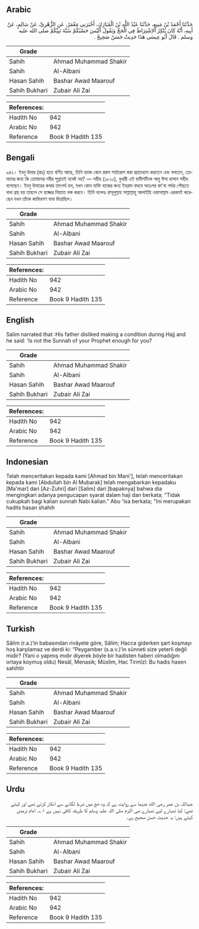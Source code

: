 ## Arabic


<div dir="rtl" lang="ar" style={{fontSize:'larger',backgroundColor:'#f8f9fa',padding:20}}>
حَدَّثَنَا أَحْمَدُ بْنُ مَنِيعٍ، حَدَّثَنَا عَبْدُ اللَّهِ بْنُ الْمُبَارَكِ، أَخْبَرَنِي مَعْمَرٌ، عَنِ الزُّهْرِيِّ، عَنْ سَالِمٍ، عَنْ أَبِيهِ، أَنَّهُ كَانَ يُنْكِرُ الاِشْتِرَاطَ فِي الْحَجِّ وَيَقُولُ أَلَيْسَ حَسْبُكُمْ سُنَّةَ نَبِيِّكُمْ صلى الله عليه وسلم ‏.‏ قَالَ أَبُو عِيسَى هَذَا حَدِيثٌ حَسَنٌ صَحِيحٌ ‏.‏
</div>
<div style={{backgroundColor:'#f8f9fa',padding:20, marginBottom: 10}}><table> <thead> <tr> <th>Grade</th> <th></th> </tr> </thead> <tbody> <tr><td>Sahih</td><td>Ahmad Muhammad Shakir</td></tr><tr><td>Sahih</td><td>Al-Albani</td></tr><tr><td>Hasan Sahih</td><td>Bashar Awad Maarouf</td></tr><tr><td>Sahih Bukhari</td><td>Zubair Ali Zai</td></tr></tbody></table><table> <thead> <tr> <th>References:</th> <th></th> </tr> </thead> <tbody><tr><td>Hadith No</td><td>942</td></tr><tr><td>Arabic No</td><td>942</td></tr><tr><td>Reference</td><td>Book 9 Hadith 135</td></tr></tbody></table></div>

## Bengali


<div dir="ltr" lang="bn" style={{fontSize:'larger',backgroundColor:'#f8f9fa',padding:20}}>
৯৪২। ইবনু উমার (রাঃ) হতে বর্ণিত আছে, তিনি হাজে কোন রকম শর্তারোপ করা প্রত্যাখ্যান করতেন এবং বলতেন, তোমাদের জন্য কি তোমাদের নবীর সুন্নাতই যথেষ্ট নয়? — সহীহ (১৮১০), বুখারী এই হাদীসটিকে আবু ঈসা হাসান সহীহ বলেছেন। ইবনু উমারের কথার তাৎপর্য হল, যখন কোন ব্যক্তি হাজের জন্য ইহরাম বাধবে অতঃপর কা'বা পর্যন্ত পৌছতে বাধা গ্রস্থ হয় তাহলে সে হজ্জের নিয়্যাত ভঙ্গ করবে। তিনি বলেনঃ রাসূলুল্লাহ সাল্লাল্লাহু আলাইহি ওয়াসাল্লাম এরকমই করেছেন যখন তাঁকে কাফিরগণ বাধা দিয়েছিল।
</div>
<div style={{backgroundColor:'#f8f9fa',padding:20, marginBottom: 10}}><table> <thead> <tr> <th>Grade</th> <th></th> </tr> </thead> <tbody> <tr><td>Sahih</td><td>Ahmad Muhammad Shakir</td></tr><tr><td>Sahih</td><td>Al-Albani</td></tr><tr><td>Hasan Sahih</td><td>Bashar Awad Maarouf</td></tr><tr><td>Sahih Bukhari</td><td>Zubair Ali Zai</td></tr></tbody></table><table> <thead> <tr> <th>References:</th> <th></th> </tr> </thead> <tbody><tr><td>Hadith No</td><td>942</td></tr><tr><td>Arabic No</td><td>942</td></tr><tr><td>Reference</td><td>Book 9 Hadith 135</td></tr></tbody></table></div>

## English


<div dir="ltr" lang="en" style={{fontSize:'larger',backgroundColor:'#f8f9fa',padding:20}}>
Salim narrated that :His father disliked making a condition during Hajj and he said: 'Is not the Sunnah of your Prophet enough for you?
</div>
<div style={{backgroundColor:'#f8f9fa',padding:20, marginBottom: 10}}><table> <thead> <tr> <th>Grade</th> <th></th> </tr> </thead> <tbody> <tr><td>Sahih</td><td>Ahmad Muhammad Shakir</td></tr><tr><td>Sahih</td><td>Al-Albani</td></tr><tr><td>Hasan Sahih</td><td>Bashar Awad Maarouf</td></tr><tr><td>Sahih Bukhari</td><td>Zubair Ali Zai</td></tr></tbody></table><table> <thead> <tr> <th>References:</th> <th></th> </tr> </thead> <tbody><tr><td>Hadith No</td><td>942</td></tr><tr><td>Arabic No</td><td>942</td></tr><tr><td>Reference</td><td>Book 9 Hadith 135</td></tr></tbody></table></div>

## Indonesian


<div dir="ltr" lang="id" style={{fontSize:'larger',backgroundColor:'#f8f9fa',padding:20}}>
Telah menceritakan kepada kami [Ahmad bin Mani'], telah menceritakan kepada kami [Abdullah bin Al Mubarak] telah mengabarkan kepadaku [Ma'mar] dari [Az-Zuhri] dari [Salim] dari [bapaknya] bahwa dia mengingkari adanya pengucapan syarat dalam haji dan berkata; "Tidak cukupkah bagi kalian sunnah Nabi kalian." Abu 'Isa berkata; "Ini merupakan hadits hasan shahih
</div>
<div style={{backgroundColor:'#f8f9fa',padding:20, marginBottom: 10}}><table> <thead> <tr> <th>Grade</th> <th></th> </tr> </thead> <tbody> <tr><td>Sahih</td><td>Ahmad Muhammad Shakir</td></tr><tr><td>Sahih</td><td>Al-Albani</td></tr><tr><td>Hasan Sahih</td><td>Bashar Awad Maarouf</td></tr><tr><td>Sahih Bukhari</td><td>Zubair Ali Zai</td></tr></tbody></table><table> <thead> <tr> <th>References:</th> <th></th> </tr> </thead> <tbody><tr><td>Hadith No</td><td>942</td></tr><tr><td>Arabic No</td><td>942</td></tr><tr><td>Reference</td><td>Book 9 Hadith 135</td></tr></tbody></table></div>

## Turkish


<div dir="ltr" lang="tr" style={{fontSize:'larger',backgroundColor:'#f8f9fa',padding:20}}>
Sâlim (r.a.)’in babasından rivâyete göre, Sâlim; Hacca giderken şart koşmayı hoş karşılamaz ve derdi ki: “Peygamber (s.a.v.)’in sünneti size yeterli değil midir? (Yani o yapmış mıdır diyerek böyle bir hadisten haberi olmadığını ortaya koymuş oldu) Nesâî, Menasik; Müslim, Hac Tirmîzî: Bu hadis hasen sahihtir
</div>
<div style={{backgroundColor:'#f8f9fa',padding:20, marginBottom: 10}}><table> <thead> <tr> <th>Grade</th> <th></th> </tr> </thead> <tbody> <tr><td>Sahih</td><td>Ahmad Muhammad Shakir</td></tr><tr><td>Sahih</td><td>Al-Albani</td></tr><tr><td>Hasan Sahih</td><td>Bashar Awad Maarouf</td></tr><tr><td>Sahih Bukhari</td><td>Zubair Ali Zai</td></tr></tbody></table><table> <thead> <tr> <th>References:</th> <th></th> </tr> </thead> <tbody><tr><td>Hadith No</td><td>942</td></tr><tr><td>Arabic No</td><td>942</td></tr><tr><td>Reference</td><td>Book 9 Hadith 135</td></tr></tbody></table></div>

## Urdu


<div dir="rtl" lang="ur" style={{fontSize:'larger',backgroundColor:'#f8f9fa',padding:20}}>
عبداللہ بن عمر رضی الله عنہما سے روایت ہے کہ وہ حج میں شرط لگانے سے انکار کرتے تھے اور کہتے تھے: کیا تمہارے لیے تمہارے نبی اکرم صلی اللہ علیہ وسلم کا طریقہ کافی نہیں ہے ۱؎۔ امام ترمذی کہتے ہیں: یہ حدیث حسن صحیح ہے۔
</div>
<div style={{backgroundColor:'#f8f9fa',padding:20, marginBottom: 10}}><table> <thead> <tr> <th>Grade</th> <th></th> </tr> </thead> <tbody> <tr><td>Sahih</td><td>Ahmad Muhammad Shakir</td></tr><tr><td>Sahih</td><td>Al-Albani</td></tr><tr><td>Hasan Sahih</td><td>Bashar Awad Maarouf</td></tr><tr><td>Sahih Bukhari</td><td>Zubair Ali Zai</td></tr></tbody></table><table> <thead> <tr> <th>References:</th> <th></th> </tr> </thead> <tbody><tr><td>Hadith No</td><td>942</td></tr><tr><td>Arabic No</td><td>942</td></tr><tr><td>Reference</td><td>Book 9 Hadith 135</td></tr></tbody></table></div>